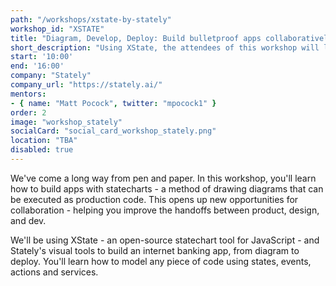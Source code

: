 ```yaml
---
path: "/workshops/xstate-by-stately"
workshop_id: "XSTATE"
title: "Diagram, Develop, Deploy: Build bulletproof apps collaboratively with statecharts"
short_description: "Using XState, the attendees of this workshop will learn how to model any piece of code using states, events, actions and services."
start: '10:00'
end: '16:00'
company: "Stately"
company_url: "https://stately.ai/"
mentors:
- { name: "Matt Pocock", twitter: "mpocock1" }
order: 2
image: "workshop_stately"
socialCard: "social_card_workshop_stately.png"
location: "TBA"
disabled: true
---
```


We've come a long way from pen and paper. In this workshop, you'll learn how to build apps with statecharts - a method of drawing diagrams
that can be executed as production code. This opens up new opportunities for collaboration - helping you improve the handoffs between product,
design, and dev.

We'll be using XState - an open-source statechart tool for JavaScript - and Stately's visual tools to build an internet banking app,
from diagram to deploy. You'll learn how to model any piece of code using states, events, actions and services.
